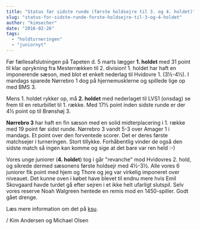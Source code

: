 ```yaml
---
title: "Status før sidste runde (første holdsejre til 3. og 4. holdet)"
slug: "status-for-sidste-runde-forste-holdsejre-til-3-og-4-holdet"
author: "kimsecher"
date: "2016-02-26"
tags: 
  - "holdturneringen"
  - "juniornyt"
---
```


Før fællesafslutningen på Tapeten d. 5 marts lægger **1\. holdet** med 31 point til klar oprykning fra Mesterrækken til 2. division! 1. holdet har haft en imponerende sæson, med blot et enkelt nederlag til Hvidovre 1. (3½-4½). I mandags sparede Nørrebro 1 dog på hjernemusklerne og spillede lige op med BMS 3.

Mens 1. holdet rykker op, må **2. holdet** med nederlaget til LVS1 (onsdag) se frem til en returbillet til 1. række. Med 17½ point inden sidste runde er der 4½ point op til Brønshøj 3.

**Nørrebro 3** har haft en fin sæson med en solid midterplacering i 1. række med 19 point før sidst runde. Nørrebro 3 vandt 5-3 over Amager 1 i mandags. Et point over den forventede scorer. Det er deres første matchsejer i turneringen. Stort tillykke. Forhåbentlig vinder de også den sidste match så ingen kan komme og sige at det bare var ren held :-)

Vores unge juniorer (**4\. holdet**) tog i går "revanche" mod Hvidovres 2. hold, og sikrede dermed sæsonens første holdsejr med 4½-3½. Alle vores 6 juniorer fik point med hjem og Thore og jeg var virkelig imponeret over niveauet. Det kunne oven i købet have blevet til endnu mere hvis Emil Skovgaard havde turdet gå efter sejren i et ikke helt ufarligt slutspil. Selv vores reserve Noah Walgreen hentede en remis mod en 1450-spiller. Godt gået drenge.

Læs mere information om det på [ksu](http://holdskak.skak.dk/TeamTour/index/5).

/ Kim Andersen og Michael Olsen
